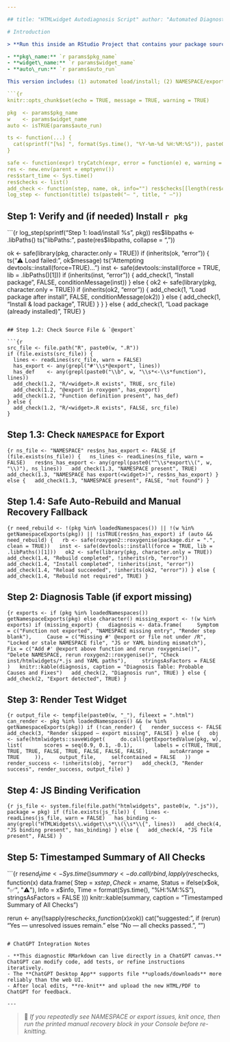 ```yaml
---

## title: "HTMLwidget Autodiagnosis Script" author: "Automated Diagnostic Script" output: html\_document params: pkg\_name: "TurtleROC" widget\_name: "rocSamplingWidget" auto\_run: true

# Introduction

> **Run this inside an RStudio Project that contains your package source.** This document automates and explains the process of diagnosing and fixing R htmlwidgets bindings. It’s parameterized for reuse: change the YAML `params` above for other packages/widgets.

- **pkg\_name:** `r params$pkg_name`
- **widget\_name:** `r params$widget_name`
- **auto\_run:** `r params$auto_run`

This version includes: (1) automated load/install; (2) NAMESPACE/export checks; (3) safe auto-rebuild with manual recovery block; (4) render test; (5) JS binding verification; (6) timestamped logs + consolidated summary.

```{r
knitr::opts_chunk$set(echo = TRUE, message = TRUE, warning = TRUE)

pkg  <- params$pkg_name
w    <- params$widget_name
auto <- isTRUE(params$auto_run)

ts <- function(...) {
  cat(sprintf("[%s] ", format(Sys.time(), "%Y-%m-%d %H:%M:%S")), paste0(...), "\n", sep = "")
}

safe <- function(expr) tryCatch(expr, error = function(e) e, warning = function(w) w)
res <- new.env(parent = emptyenv())
res$start_time <- Sys.time()
res$checks <- list()
add_check <- function(step, name, ok, info="") res$checks[[length(res$checks)+1]] <<- list(step=step, name=name, ok=ok, info=info)
log_step <- function(title) ts(paste0("— ", title, " —"))
```

## Step 1: Verify and (if needed) Install `r pkg`

```{r
log_step(sprintf("Step 1: load/install %s", pkg))
res$libpaths <- .libPaths()
ts("libPaths:", paste(res$libpaths, collapse = ", "))

ok <- safe(library(pkg, character.only = TRUE))
if (inherits(ok, "error")) {
  ts("⚠️ Load failed:", ok$message)
  ts("Attempting devtools::install(force=TRUE)…")
  inst <- safe(devtools::install(force = TRUE, lib = .libPaths()[1]))
  if (inherits(inst, "error")) {
    add_check(1, "Install package", FALSE, conditionMessage(inst))
  } else {
    ok2 <- safe(library(pkg, character.only = TRUE))
    if (inherits(ok2, "error")) {
      add_check(1, "Load package after install", FALSE, conditionMessage(ok2))
    } else {
      add_check(1, "Install & load package", TRUE)
    }
  }
} else {
  add_check(1, "Load package (already installed)", TRUE)
}
```

## Step 1.2: Check Source File & `@export`

```{r
src_file <- file.path("R", paste0(w, ".R"))
if (file.exists(src_file)) {
  lines <- readLines(src_file, warn = FALSE)
  has_export <- any(grepl("#'\\s*@export", lines))
  has_def    <- any(grepl(paste0("\\b", w, "\\s*<-\\s*function"), lines))
  add_check(1.2, "R/<widget>.R exists", TRUE, src_file)
  add_check(1.2, "@export in roxygen", has_export)
  add_check(1.2, "Function definition present", has_def)
} else {
  add_check(1.2, "R/<widget>.R exists", FALSE, src_file)
}
```

## Step 1.3: Check `NAMESPACE` for Export

```{r
ns_file <- "NAMESPACE"
res$ns_has_export <- FALSE
if (file.exists(ns_file)) {
  ns_lines <- readLines(ns_file, warn = FALSE)
  res$ns_has_export <- any(grepl(paste0("^\\s*export\\(", w, "\\)"), ns_lines))
  add_check(1.3, "NAMESPACE present", TRUE)
  add_check(1.3, "NAMESPACE has export(<widget>)", res$ns_has_export)
} else {
  add_check(1.3, "NAMESPACE present", FALSE, "not found")
}
```

## Step 1.4: Safe Auto-Rebuild and Manual Recovery Fallback

```{r
need_rebuild <- !(pkg %in% loadedNamespaces()) || !(w %in% getNamespaceExports(pkg)) || !isTRUE(res$ns_has_export)
if (auto && need_rebuild) {
  rb <- safe(roxygen2::roxygenise(package.dir = ".", clean = TRUE))
  inst <- safe(devtools::install(force = TRUE, lib = .libPaths()[1]))
  ok2 <- safe(library(pkg, character.only = TRUE))
  add_check(1.4, "Rebuild completed", !inherits(rb, "error"))
  add_check(1.4, "Install completed", !inherits(inst, "error"))
  add_check(1.4, "Reload succeeded", !inherits(ok2, "error"))
} else {
  add_check(1.4, "Rebuild not required", TRUE)
}
```

## Step 2: Diagnosis Table (if export missing)

```{r
exports <- if (pkg %in% loadedNamespaces()) getNamespaceExports(pkg) else character()
missing_export <- !(w %in% exports)
if (missing_export) {
  diagnosis <- data.frame(
    Symptom = c("Function not exported", "NAMESPACE missing entry", "Render step blank"),
    Cause = c("Missing #' @export or file not under /R", "Locked or stale NAMESPACE file", "JS or YAML binding mismatch"),
    Fix = c("Add #' @export above function and rerun roxygenise()", "Delete NAMESPACE, rerun roxygen2::roxygenise()", "Check inst/htmlwidgets/*.js and YAML paths"),
    stringsAsFactors = FALSE
  )
  knitr::kable(diagnosis, caption = "Diagnosis Table: Probable Causes and Fixes")
  add_check(2, "Diagnosis run", TRUE)
} else {
  add_check(2, "Export detected", TRUE)
}
```

## Step 3: Render Test Widget

```{r
output_file <- tempfile(paste0(w, "_"), fileext = ".html")
can_render <- pkg %in% loadedNamespaces() && (w %in% getNamespaceExports(pkg))
if (!can_render) {
  render_success <- FALSE
  add_check(3, "Render skipped — export missing", FALSE)
} else {
  obj <- safe(htmlwidgets::saveWidget(
    do.call(getExportedValue(pkg, w), list(
      scores = seq(0.9, 0.1, -0.1),
      labels = c(TRUE, TRUE, TRUE, TRUE, FALSE, TRUE, FALSE, FALSE, FALSE),
      autoArrange = TRUE
    )),
    output_file,
    selfcontained = FALSE
  ))
  render_success <- !inherits(obj, "error")
  add_check(3, "Render success", render_success, output_file)
}
```

## Step 4: JS Binding Verification

```{r
js_file <- system.file(file.path("htmlwidgets", paste0(w, ".js")), package = pkg)
if (file.exists(js_file)) {
  lines <- readLines(js_file, warn = FALSE)
  has_binding <- any(grepl("HTMLWidgets\\.widget\\s*\\(\\s*\\{", lines))
  add_check(4, "JS binding present", has_binding)
} else {
  add_check(4, "JS file present", FALSE)
}
```

## Step 5: Timestamped Summary of All Checks

```{r
res$end_time <- Sys.time()
summary <- do.call(rbind, lapply(res$checks, function(x) data.frame(
  Step = x$step,
  Check = x$name,
  Status = ifelse(x$ok, "✅", "⚠️"),
  Info = x$info,
  Time = format(Sys.time(), "%H:%M:%S"),
  stringsAsFactors = FALSE
)))
knitr::kable(summary, caption = "Timestamped Summary of All Checks")

rerun <- any(!sapply(res$checks, function(x) x$ok))
cat("\nRerun suggested:", if (rerun) "Yes — unresolved issues remain." else "No — all checks passed.", "\n")
```

# ChatGPT Integration Notes

- **This diagnostic RMarkdown can live directly in a ChatGPT canvas.** ChatGPT can modify code, add tests, or refine instructions iteratively.
- The **ChatGPT Desktop App** supports file **uploads/downloads** more reliably than the web UI.
- After local edits, **re-knit** and upload the new HTML/PDF to ChatGPT for feedback.

---
```


> 🧠 *If you repeatedly see NAMESPACE or export issues, knit once, then run the printed manual recovery block in your Console before re-knitting.*

